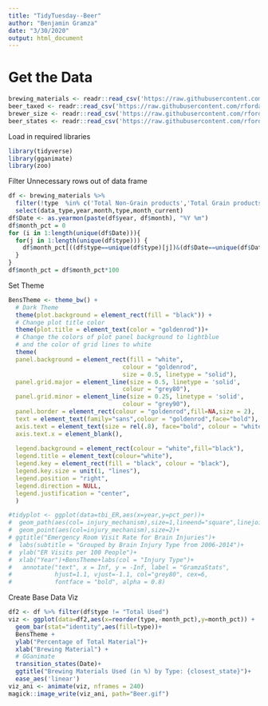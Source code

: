 ---
title: "TidyTuesday--Beer"
author: "Benjamin Gramza"
date: "3/30/2020"
output: html_document
---
# Get the Data
```{r}
brewing_materials <- readr::read_csv('https://raw.githubusercontent.com/rfordatascience/tidytuesday/master/data/2020/2020-03-31/brewing_materials.csv')
beer_taxed <- readr::read_csv('https://raw.githubusercontent.com/rfordatascience/tidytuesday/master/data/2020/2020-03-31/beer_taxed.csv')
brewer_size <- readr::read_csv('https://raw.githubusercontent.com/rfordatascience/tidytuesday/master/data/2020/2020-03-31/brewer_size.csv')
beer_states <- readr::read_csv('https://raw.githubusercontent.com/rfordatascience/tidytuesday/master/data/2020/2020-03-31/beer_states.csv')
```
Load in required libraries
```{r}
library(tidyverse)
library(gganimate)
library(zoo)
```
Filter Unnecessary rows out of data frame
```{r filtering}
df <- brewing_materials %>% 
  filter(!type  %in% c('Total Non-Grain products','Total Grain products')) %>%            
  select(data_type,year,month,type,month_current)
df$Date <- as.yearmon(paste(df$year, df$month), "%Y %m")
df$month_pct = 0
for (i in 1:length(unique(df$Date))){
  for(j in 1:length(unique(df$type))) {
    df$month_pct[((df$type==unique(df$type)[j])&(df$Date==unique(df$Date)[i]))] <- df$month_current[((df$type==unique(df$type)[j])&(df$Date==unique(df$Date)[i]))] / df$month_current[((df$type==unique(df$type)[10])&(df$Date==unique(df$Date)[i]))]
  }
}
df$month_pct = df$month_pct*100
```
Set Theme
```{r Create Theme}
BensTheme <- theme_bw() + 
  # Dark Theme
  theme(plot.background = element_rect(fill = "black")) + 
  # Change plot title color 
  theme(plot.title = element_text(color = "goldenrod"))+
  # Change the colors of plot panel background to lightblue
  # and the color of grid lines to white
  theme(
  panel.background = element_rect(fill = "white",
                                colour = "goldenrod",
                                size = 0.5, linetype = "solid"),
  panel.grid.major = element_line(size = 0.5, linetype = 'solid',
                                colour = "grey80"), 
  panel.grid.minor = element_line(size = 0.25, linetype = 'solid',
                                colour = "grey90"),
  panel.border = element_rect(colour = "goldenrod",fill=NA,size = 2),
  text = element_text(family="sans",colour = "goldenrod",face="bold"),
  axis.text = element_text(size = rel(.8), face="bold", colour = "white"),
  axis.text.x = element_blank(),
  
  legend.background = element_rect(colour = "white",fill="black"),
  legend.title = element_text(colour="white"),
  legend.key = element_rect(fill = "black", colour = "black"),
  legend.key.size = unit(1, "lines"), 
  legend.position = "right", 
  legend.direction = NULL,
  legend.justification = "center", 
  )
```
```{r}
#tidyplot <- ggplot(data=tbi_ER,aes(x=year,y=pct_per))+
#  geom_path(aes(col= injury_mechanism),size=1,lineend="square",linejoin="round")+
#  geom_point(aes(col=injury_mechanism),size=2)+
# ggtitle("Emergency Room Visit Rate for Brain Injuries")+
#  labs(subtitle = "Grouped by Brain Injury Type from 2006-2014")+
#  ylab("ER Visits per 100 People")+
#  xlab("Year")+BensTheme+labs(col = "Injury Type")+
#   annotate("text", x = Inf, y = -Inf, label = "GramzaStats",
#            hjust=1.1, vjust=-1.1, col="grey80", cex=6,
#            fontface = "bold", alpha = 0.8)
```
Create Base Data Viz
```{r data visualization}
df2 <- df %>% filter(df$type != "Total Used")
viz <- ggplot(data=df2,aes(x=reorder(type,-month_pct),y=month_pct)) +
  geom_bar(stat="identity",aes(fill=type))+
  BensTheme +
  ylab("Percentage of Total Material")+
  xlab("Brewing Material") + 
  # GGanimate
  transition_states(Date)+
  ggtitle("Brewing Materials Used (in %) by Type: {closest_state}")+
  ease_aes('linear')
viz_ani <- animate(viz, nframes = 240)
magick::image_write(viz_ani, path="Beer.gif")
```


